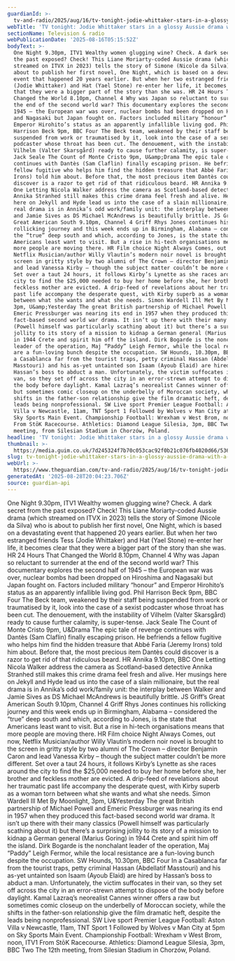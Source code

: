 ```yaml
---
guardianId: >-
  tv-and-radio/2025/aug/16/tv-tonight-jodie-whittaker-stars-in-a-glossy-aussie-drama-with-a-dark-twist
webTitle: 'TV tonight: Jodie Whittaker stars in a glossy Aussie drama with a dark twist '
sectionName: Television & radio
webPublicationDate: '2025-08-16T05:15:52Z'
bodyText: >-
  One Night 9.30pm, ITV1 Wealthy women glugging wine? Check. A dark secret from
  the past exposed? Check! This Liane Moriarty-coded Aussie drama (which
  streamed on ITVX in 2023) tells the story of Simone (Nicole da Silva) who is
  about to publish her first novel, One Night, which is based on a devastating
  event that happened 20 years earlier. But when her two estranged friends Tess
  (Jodie Whittaker) and Hat (Yael Stone) re-enter her life, it becomes clear
  that they were a bigger part of the story than she was. HR 24 Hours That
  Changed the World 8.10pm, Channel 4 Why was Japan so reluctant to surrender at
  the end of the second world war? This documentary explores the second half of
  1945 – the European war was over, nuclear bombs had been dropped on Hiroshima
  and Nagasaki but Japan fought on. Factors included military “honour” and
  Emperor Hirohito’s status as an apparently infallible living god. Phil
  Harrison Beck 9pm, BBC Four The Beck team, weakened by their staff being
  suspended from work or traumatised by it, look into the case of a sexist
  podcaster whose throat has been cut. The denouement, with the instability of
  Vilhelm (Valter Skarsgård) ready to cause further calamity, is super-tense.
  Jack Seale The Count of Monte Cristo 9pm, U&amp;Drama The epic tale of revenge
  continues with Dantès (Sam Claflin) finally escaping prison. He befriends a
  fellow fugitive who helps him find the hidden treasure that Abbé Faria (Jeremy
  Irons) told him about. Before that, the most precious item Dantès could
  discover is a razor to get rid of that ridiculous beard. HR Annika 9.10pm, BBC
  One Letting Nicola Walker address the camera as Scotland-based detective
  Annika Stranhed still makes this crime drama feel fresh and alive. Her musings
  here on Jekyll and Hyde lead us into the case of a slain millionaire, but the
  real drama is in Annika’s odd work/family unit: the interplay between Walker
  and Jamie Sives as DS Michael McAndrews is beautifully brittle. JS Griff’s
  Great American South 9.10pm, Channel 4 Griff Rhys Jones continues his
  rollicking journey and this week ends up in Birmingham, Alabama – considered
  the “true” deep south and which, according to Jones, is the state that
  Americans least want to visit. But a rise in hi-tech organisations means that
  more people are moving there. HR Film choice Night Always Comes, out now,
  Netflix Musician/author Willy Vlautin’s modern noir novel is brought to the
  screen in gritty style by two alumni of The Crown – director Benjamin Caron
  and lead Vanessa Kirby – though the subject matter couldn’t be more different.
  Set over a taut 24 hours, it follows Kirby’s Lynette as she races around the
  city to find the $25,000 needed to buy her home before she, her brother and
  feckless mother are evicted. A drip-feed of revelations about her traumatic
  past life accompany the desperate quest, with Kirby superb as a woman torn
  between what she wants and what she needs. Simon Wardell Ill Met By Moonlight,
  3pm, U&amp;Yesterday The great British partnership of Michael Powell and
  Emeric Pressburger was nearing its end in 1957 when they produced this
  fact-based second world war drama. It isn’t up there with their many classics
  (Powell himself was particularly scathing about it) but there’s a surprising
  jollity to its story of a mission to kidnap a German general (Marius Goring)
  in 1944 Crete and spirit him off the island. Dirk Bogarde is the nonchalant
  leader of the operation, Maj “Paddy” Leigh Fermor, while the local resistance
  are a fun-loving bunch despite the occupation. SW Hounds, 10.30pm, BBC Four In
  a Casablanca far from the tourist traps, petty criminal Hassan (Abdellatif
  Masstouri) and his as-yet untainted son Isaam (Ayoub Elaid) are hired by
  Hassan’s boss to abduct a man. Unfortunately, the victim suffocates in their
  van, so they set off across the city in an error-strewn attempt to dispose of
  the body before daylight. Kamal Lazraq’s neorealist Cannes winner offers a raw
  but sometimes comic closeup on the underbelly of Moroccan society, while the
  shifts in the father-son relationship give the film dramatic heft, despite the
  leads being nonprofessional. SW Live sport Premier League Football: Aston
  Villa v Newcastle, 11am, TNT Sport 1 Followed by Wolves v Man City at 5pm on
  Sky Sports Main Event. Championship Football: Wrexham v West Brom, noon, ITV1
  From StōK Racecourse. Athletics: Diamond League Silesia, 3pm, BBC Two The 12th
  meeting, from Silesian Stadium in Chorzów, Poland.
headline: 'TV tonight: Jodie Whittaker stars in a glossy Aussie drama with a dark twist '
thumbnail: >-
  https://media.guim.co.uk/7d245324f7b70c053cac92f0b21c076fb4020d66/536_0_2954_2363/500.jpg
slug: tv-tonight-jodie-whittaker-stars-in-a-glossy-aussie-drama-with-a-dark-twist
webUrl: >-
  https://www.theguardian.com/tv-and-radio/2025/aug/16/tv-tonight-jodie-whittaker-stars-in-a-glossy-aussie-drama-with-a-dark-twist
generatedAt: '2025-08-28T20:04:23.706Z'
source: guardian-api
---
```

One Night 9.30pm, ITV1 Wealthy women glugging wine? Check. A dark secret from the past exposed? Check! This Liane Moriarty-coded Aussie drama (which streamed on ITVX in 2023) tells the story of Simone (Nicole da Silva) who is about to publish her first novel, One Night, which is based on a devastating event that happened 20 years earlier. But when her two estranged friends Tess (Jodie Whittaker) and Hat (Yael Stone) re-enter her life, it becomes clear that they were a bigger part of the story than she was. HR 24 Hours That Changed the World 8.10pm, Channel 4 Why was Japan so reluctant to surrender at the end of the second world war? This documentary explores the second half of 1945 – the European war was over, nuclear bombs had been dropped on Hiroshima and Nagasaki but Japan fought on. Factors included military “honour” and Emperor Hirohito’s status as an apparently infallible living god. Phil Harrison Beck 9pm, BBC Four The Beck team, weakened by their staff being suspended from work or traumatised by it, look into the case of a sexist podcaster whose throat has been cut. The denouement, with the instability of Vilhelm (Valter Skarsgård) ready to cause further calamity, is super-tense. Jack Seale The Count of Monte Cristo 9pm, U&amp;Drama The epic tale of revenge continues with Dantès (Sam Claflin) finally escaping prison. He befriends a fellow fugitive who helps him find the hidden treasure that Abbé Faria (Jeremy Irons) told him about. Before that, the most precious item Dantès could discover is a razor to get rid of that ridiculous beard. HR Annika 9.10pm, BBC One Letting Nicola Walker address the camera as Scotland-based detective Annika Stranhed still makes this crime drama feel fresh and alive. Her musings here on Jekyll and Hyde lead us into the case of a slain millionaire, but the real drama is in Annika’s odd work/family unit: the interplay between Walker and Jamie Sives as DS Michael McAndrews is beautifully brittle. JS Griff’s Great American South 9.10pm, Channel 4 Griff Rhys Jones continues his rollicking journey and this week ends up in Birmingham, Alabama – considered the “true” deep south and which, according to Jones, is the state that Americans least want to visit. But a rise in hi-tech organisations means that more people are moving there. HR Film choice Night Always Comes, out now, Netflix Musician/author Willy Vlautin’s modern noir novel is brought to the screen in gritty style by two alumni of The Crown – director Benjamin Caron and lead Vanessa Kirby – though the subject matter couldn’t be more different. Set over a taut 24 hours, it follows Kirby’s Lynette as she races around the city to find the $25,000 needed to buy her home before she, her brother and feckless mother are evicted. A drip-feed of revelations about her traumatic past life accompany the desperate quest, with Kirby superb as a woman torn between what she wants and what she needs. Simon Wardell Ill Met By Moonlight, 3pm, U&amp;Yesterday The great British partnership of Michael Powell and Emeric Pressburger was nearing its end in 1957 when they produced this fact-based second world war drama. It isn’t up there with their many classics (Powell himself was particularly scathing about it) but there’s a surprising jollity to its story of a mission to kidnap a German general (Marius Goring) in 1944 Crete and spirit him off the island. Dirk Bogarde is the nonchalant leader of the operation, Maj “Paddy” Leigh Fermor, while the local resistance are a fun-loving bunch despite the occupation. SW Hounds, 10.30pm, BBC Four In a Casablanca far from the tourist traps, petty criminal Hassan (Abdellatif Masstouri) and his as-yet untainted son Isaam (Ayoub Elaid) are hired by Hassan’s boss to abduct a man. Unfortunately, the victim suffocates in their van, so they set off across the city in an error-strewn attempt to dispose of the body before daylight. Kamal Lazraq’s neorealist Cannes winner offers a raw but sometimes comic closeup on the underbelly of Moroccan society, while the shifts in the father-son relationship give the film dramatic heft, despite the leads being nonprofessional. SW Live sport Premier League Football: Aston Villa v Newcastle, 11am, TNT Sport 1 Followed by Wolves v Man City at 5pm on Sky Sports Main Event. Championship Football: Wrexham v West Brom, noon, ITV1 From StōK Racecourse. Athletics: Diamond League Silesia, 3pm, BBC Two The 12th meeting, from Silesian Stadium in Chorzów, Poland.
